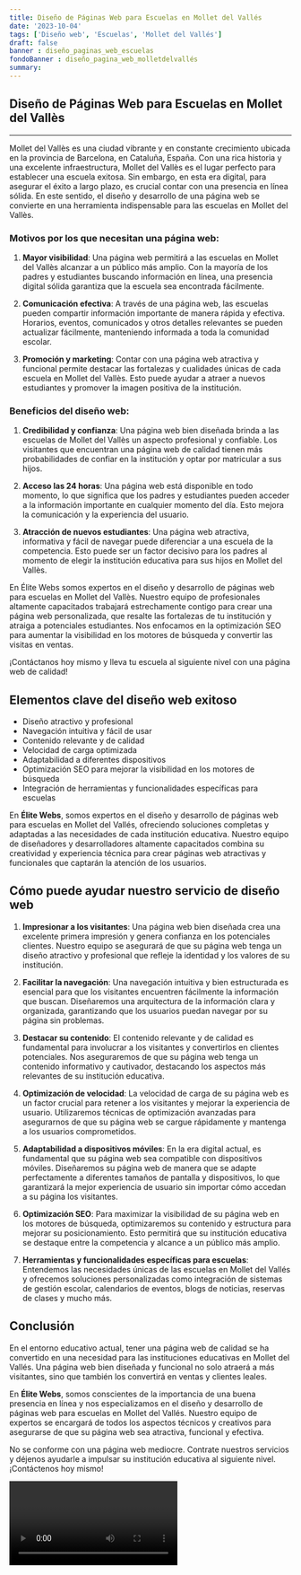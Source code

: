 ```yaml
---
title: Diseño de Páginas Web para Escuelas en Mollet del Vallés
date: '2023-10-04'
tags: ['Diseño web', 'Escuelas', 'Mollet del Vallés']
draft: false
banner : diseño_paginas_web_escuelas
fondoBanner : diseño_pagina_web_molletdelvallés
summary: 
---
```


## Diseño de Páginas Web para Escuelas en Mollet del Vallès

---

Mollet del Vallès es una ciudad vibrante y en constante crecimiento ubicada en la provincia de Barcelona, en Cataluña, España. Con una rica historia y una excelente infraestructura, Mollet del Vallès es el lugar perfecto para establecer una escuela exitosa. Sin embargo, en esta era digital, para asegurar el éxito a largo plazo, es crucial contar con una presencia en línea sólida. En este sentido, el diseño y desarrollo de una página web se convierte en una herramienta indispensable para las escuelas en Mollet del Vallès.

### Motivos por los que necesitan una página web:

1. **Mayor visibilidad**: Una página web permitirá a las escuelas en Mollet del Vallès alcanzar a un público más amplio. Con la mayoría de los padres y estudiantes buscando información en línea, una presencia digital sólida garantiza que la escuela sea encontrada fácilmente.

2. **Comunicación efectiva**: A través de una página web, las escuelas pueden compartir información importante de manera rápida y efectiva. Horarios, eventos, comunicados y otros detalles relevantes se pueden actualizar fácilmente, manteniendo informada a toda la comunidad escolar.

3. **Promoción y marketing**: Contar con una página web atractiva y funcional permite destacar las fortalezas y cualidades únicas de cada escuela en Mollet del Vallès. Esto puede ayudar a atraer a nuevos estudiantes y promover la imagen positiva de la institución.

### Beneficios del diseño web:

1. **Credibilidad y confianza**: Una página web bien diseñada brinda a las escuelas de Mollet del Vallès un aspecto profesional y confiable. Los visitantes que encuentran una página web de calidad tienen más probabilidades de confiar en la institución y optar por matricular a sus hijos.

2. **Acceso las 24 horas**: Una página web está disponible en todo momento, lo que significa que los padres y estudiantes pueden acceder a la información importante en cualquier momento del día. Esto mejora la comunicación y la experiencia del usuario.

3. **Atracción de nuevos estudiantes**: Una página web atractiva, informativa y fácil de navegar puede diferenciar a una escuela de la competencia. Esto puede ser un factor decisivo para los padres al momento de elegir la institución educativa para sus hijos en Mollet del Vallès.

En Élite Webs somos expertos en el diseño y desarrollo de páginas web para escuelas en Mollet del Vallès. Nuestro equipo de profesionales altamente capacitados trabajará estrechamente contigo para crear una página web personalizada, que resalte las fortalezas de tu institución y atraiga a potenciales estudiantes. Nos enfocamos en la optimización SEO para aumentar la visibilidad en los motores de búsqueda y convertir las visitas en ventas.

¡Contáctanos hoy mismo y lleva tu escuela al siguiente nivel con una página web de calidad!

<GifSeo />

<Cta />

## Elementos clave del diseño web exitoso

- Diseño atractivo y profesional
- Navegación intuitiva y fácil de usar
- Contenido relevante y de calidad
- Velocidad de carga optimizada
- Adaptabilidad a diferentes dispositivos
- Optimización SEO para mejorar la visibilidad en los motores de búsqueda
- Integración de herramientas y funcionalidades específicas para escuelas

En **Élite Webs**, somos expertos en el diseño y desarrollo de páginas web para escuelas en Mollet del Vallés, ofreciendo soluciones completas y adaptadas a las necesidades de cada institución educativa. Nuestro equipo de diseñadores y desarrolladores altamente capacitados combina su creatividad y experiencia técnica para crear páginas web atractivas y funcionales que captarán la atención de los usuarios.

## Cómo puede ayudar nuestro servicio de diseño web

1. **Impresionar a los visitantes**: Una página web bien diseñada crea una excelente primera impresión y genera confianza en los potenciales clientes. Nuestro equipo se asegurará de que su página web tenga un diseño atractivo y profesional que refleje la identidad y los valores de su institución.

2. **Facilitar la navegación**: Una navegación intuitiva y bien estructurada es esencial para que los visitantes encuentren fácilmente la información que buscan. Diseñaremos una arquitectura de la información clara y organizada, garantizando que los usuarios puedan navegar por su página sin problemas.

3. **Destacar su contenido**: El contenido relevante y de calidad es fundamental para involucrar a los visitantes y convertirlos en clientes potenciales. Nos aseguraremos de que su página web tenga un contenido informativo y cautivador, destacando los aspectos más relevantes de su institución educativa.

4. **Optimización de velocidad**: La velocidad de carga de su página web es un factor crucial para retener a los visitantes y mejorar la experiencia de usuario. Utilizaremos técnicas de optimización avanzadas para asegurarnos de que su página web se cargue rápidamente y mantenga a los usuarios comprometidos.

5. **Adaptabilidad a dispositivos móviles**: En la era digital actual, es fundamental que su página web sea compatible con dispositivos móviles. Diseñaremos su página web de manera que se adapte perfectamente a diferentes tamaños de pantalla y dispositivos, lo que garantizará la mejor experiencia de usuario sin importar cómo accedan a su página los visitantes.

6. **Optimización SEO**: Para maximizar la visibilidad de su página web en los motores de búsqueda, optimizaremos su contenido y estructura para mejorar su posicionamiento. Esto permitirá que su institución educativa se destaque entre la competencia y alcance a un público más amplio.

7. **Herramientas y funcionalidades específicas para escuelas**: Entendemos las necesidades únicas de las escuelas en Mollet del Vallés y ofrecemos soluciones personalizadas como integración de sistemas de gestión escolar, calendarios de eventos, blogs de noticias, reservas de clases y mucho más.

## Conclusión

En el entorno educativo actual, tener una página web de calidad se ha convertido en una necesidad para las instituciones educativas en Mollet del Vallés. Una página web bien diseñada y funcional no solo atraerá a más visitantes, sino que también los convertirá en ventas y clientes leales.

En **Élite Webs**, somos conscientes de la importancia de una buena presencia en línea y nos especializamos en el diseño y desarrollo de páginas web para escuelas en Mollet del Vallés. Nuestro equipo de expertos se encargará de todos los aspectos técnicos y creativos para asegurarse de que su página web sea atractiva, funcional y efectiva.

No se conforme con una página web mediocre. Contrate nuestros servicios y déjenos ayudarle a impulsar su institución educativa al siguiente nivel. ¡Contáctenos hoy mismo!

<Video />

<CtaBot job='Escuelas' city='Mollet del Vallés'/>

<Gmaps query='Mollet del Vallés+españa+maps' />